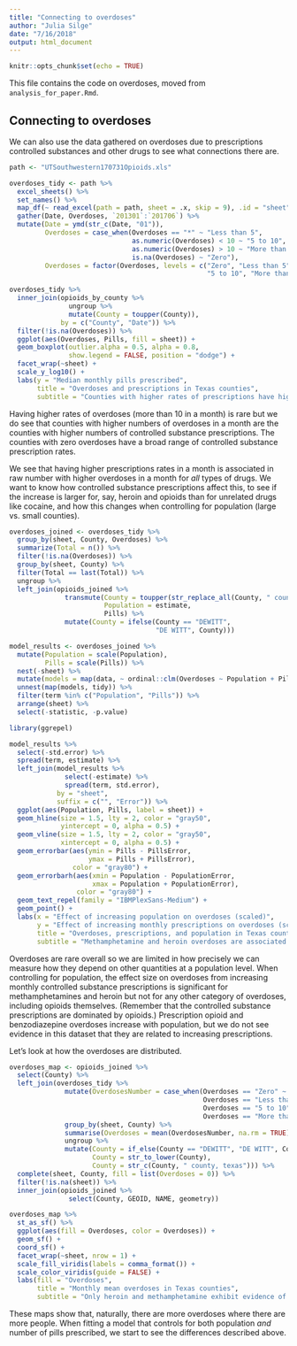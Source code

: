 ```yaml
---
title: "Connecting to overdoses"
author: "Julia Silge"
date: "7/16/2018"
output: html_document
---
```


```r
knitr::opts_chunk$set(echo = TRUE)
```

This file contains the code on overdoses, moved from `analysis_for_paper.Rmd`.

## Connecting to overdoses

We can also use the data gathered on overdoses due to prescriptions controlled substances and other drugs to see what connections there are.

```r

path <- "UTSouthwestern170731Opioids.xls"

overdoses_tidy <- path %>%
  excel_sheets() %>%
  set_names() %>%
  map_df(~ read_excel(path = path, sheet = .x, skip = 9), .id = "sheet") %>%
  gather(Date, Overdoses, `201301`:`201706`) %>%
  mutate(Date = ymd(str_c(Date, "01")),
         Overdoses = case_when(Overdoses == "*" ~ "Less than 5",
                               as.numeric(Overdoses) < 10 ~ "5 to 10",
                               as.numeric(Overdoses) > 10 ~ "More than 10",
                               is.na(Overdoses) ~ "Zero"),
         Overdoses = factor(Overdoses, levels = c("Zero", "Less than 5",
                                                  "5 to 10", "More than 10")))
```



```r
overdoses_tidy %>%
  inner_join(opioids_by_county %>%
               ungroup %>%
               mutate(County = toupper(County)), 
             by = c("County", "Date")) %>%
  filter(!is.na(Overdoses)) %>%
  ggplot(aes(Overdoses, Pills, fill = sheet)) +
  geom_boxplot(outlier.alpha = 0.5, alpha = 0.8,
               show.legend = FALSE, position = "dodge") +
  facet_wrap(~sheet) +
  scale_y_log10() +
  labs(y = "Median monthly pills prescribed",
       title = "Overdoses and prescriptions in Texas counties",
       subtitle = "Counties with higher rates of prescriptions have higher rates of overdoses from all classes of drugs")
```

Having higher rates of overdoses (more than 10 in a month) is rare but we do see that counties with higher numbers of overdoses in a month are the counties with higher numbers of controlled substance prescriptions. The counties with zero overdoses have a broad range of controlled substance prescription rates.

We see that having higher prescriptions rates in a month is associated in raw number with higher overdoses in a month for *all* types of drugs. We want to know how controlled substance prescriptions affect this, to see if the increase is larger for, say, heroin and opioids than for unrelated drugs like cocaine, and how this changes when controlling for population (large vs. small counties).


```r
overdoses_joined <- overdoses_tidy %>% 
  group_by(sheet, County, Overdoses) %>% 
  summarize(Total = n()) %>% 
  filter(!is.na(Overdoses)) %>% 
  group_by(sheet, County) %>% 
  filter(Total == last(Total)) %>%
  ungroup %>%
  left_join(opioids_joined %>%
              transmute(County = toupper(str_replace_all(County, " county, texas", "")),
                        Population = estimate,
                        Pills) %>%
              mutate(County = ifelse(County == "DEWITT",
                                     "DE WITT", County)))

model_results <- overdoses_joined %>%
  mutate(Population = scale(Population),
         Pills = scale(Pills)) %>%
  nest(-sheet) %>%
  mutate(models = map(data, ~ ordinal::clm(Overdoses ~ Population + Pills, data = .))) %>%
  unnest(map(models, tidy)) %>%
  filter(term %in% c("Population", "Pills")) %>%
  arrange(sheet) %>%
  select(-statistic, -p.value) 

library(ggrepel)

model_results %>%
  select(-std.error) %>%
  spread(term, estimate) %>%
  left_join(model_results %>%
              select(-estimate) %>%
              spread(term, std.error),
            by = "sheet",
            suffix = c("", "Error")) %>%
  ggplot(aes(Population, Pills, label = sheet)) +
  geom_hline(size = 1.5, lty = 2, color = "gray50",
             yintercept = 0, alpha = 0.5) +
  geom_vline(size = 1.5, lty = 2, color = "gray50",
             xintercept = 0, alpha = 0.5) +
  geom_errorbar(aes(ymin = Pills - PillsError,
                    ymax = Pills + PillsError),
                color = "gray80") +
  geom_errorbarh(aes(xmin = Population - PopulationError,
                     xmax = Population + PopulationError),
                 color = "gray80") +
  geom_text_repel(family = "IBMPlexSans-Medium") +
  geom_point() +
  labs(x = "Effect of increasing population on overdoses (scaled)",
       y = "Effect of increasing monthly prescriptions on overdoses (scaled)",
       title = "Overdoses, prescriptions, and population in Texas counties",
       subtitle = "Methamphetamine and heroin overdoses are associated with higher controlled prescription rates")
```

Overdoses are rare overall so we are limited in how precisely we can measure how they depend on other quantities at a population level. When controlling for population, the effect size on overdoses from increasing monthly controlled substance prescriptions is significant for methamphetamines and heroin but not for any other category of overdoses, including opioids themselves. (Remember that the controlled substance prescriptions are dominated by opioids.) Prescription opioid and benzodiazepine overdoses increase with population, but we do not see evidence in this dataset that they are related to increasing prescriptions.

Let's look at how the overdoses are distributed.

```r
overdoses_map <- opioids_joined %>%
  select(County) %>%
  left_join(overdoses_tidy %>%
              mutate(OverdosesNumber = case_when(Overdoses == "Zero" ~ 0,
                                                 Overdoses == "Less than 5" ~ 3,
                                                 Overdoses == "5 to 10" ~ 7,
                                                 Overdoses == "More than 10" ~ 10)) %>%
              group_by(sheet, County) %>%
              summarise(Overdoses = mean(OverdosesNumber, na.rm = TRUE)) %>%
              ungroup %>%
              mutate(County = if_else(County == "DEWITT", "DE WITT", County),
                     County = str_to_lower(County),
                     County = str_c(County, " county, texas"))) %>%
  complete(sheet, County, fill = list(Overdoses = 0)) %>%
  filter(!is.na(sheet)) %>%
  inner_join(opioids_joined %>% 
               select(County, GEOID, NAME, geometry))

overdoses_map %>%
  st_as_sf() %>%
  ggplot(aes(fill = Overdoses, color = Overdoses)) + 
  geom_sf() + 
  coord_sf() + 
  facet_wrap(~sheet, nrow = 1) +
  scale_fill_viridis(labels = comma_format()) + 
  scale_color_viridis(guide = FALSE) +
  labs(fill = "Overdoses",
       title = "Monthly mean overdoses in Texas counties",
       subtitle = "Only heroin and methamphetamine exhibit evidence of increasing with controlled substance prescriptions, after controlling for population")

```

These maps show that, naturally, there are more overdoses where there are more people. When fitting a model that controls for both population *and* number of pills prescribed, we start to see the differences described above.
